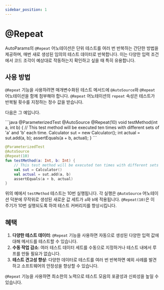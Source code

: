 ```yaml
---
sidebar_position: 1
---
```



# @Repeat

AutoParams의 `@Repeat` 어노테이션은 단위 테스트를 여러 번 반복하는 간단한 방법을 제공하며, 매번 새로 생성된 임의의 테스트 데이터로 반복합니다. 이는 다양한 입력 조건에서 코드 조각이 예상대로 작동하는지 확인하고 싶을 때 특히 유용합니다.

## 사용 방법

`@Repeat` 기능을 사용하려면 매개변수화된 테스트 메서드에 `@AutoSource`와 `@Repeat` 어노테이션을 함께 첨부해야 합니다. `@Repeat` 어노테이션의 `repeat` 속성은 테스트가 반복될 횟수를 지정하는 정수 값을 받습니다.

다음은 그 예입니다.

<JavaKotlinCodeBlock>
```java
@ParameterizedTest
@AutoSource
@Repeat(10)
void testMethod(int a, int b) {
    // This test method will be executed ten times with different sets of 'a' and 'b' each time.
    Calculator sut = new Calculator();
    int actual = sut.add(a, b);
    assertEquals(a + b, actual);
}
```

```kotlin
@ParameterizedTest
@AutoSource
@Repeat(10)
fun testMethod(a: Int, b: Int) {
    // This test method will be executed ten times with different sets of 'a' and 'b' each time.
    val sut = Calculator()
    val actual = sut.add(a, b)
    assertEquals(a + b, actual)
}
```
</JavaKotlinCodeBlock>

위의 예에서 `testMethod` 테스트는 10번 실행됩니다. 각 실행은 `@AutoSource` 어노테이션 덕분에 무작위로 생성된 새로운 값 세트가 `a`와 `b`에 적용됩니다. `@Repeat(10)`은 이 주기가 10번 실행되도록 하여 테스트 커버리지를 향상시킵니다.

## 혜택

1. **다양한 테스트 데이터**: `@Repeat` 기능을 사용하면 자동으로 생성된 다양한 입력 값에 대해 메서드를 테스트할 수 있습니다.
1. **수동 작업 감소**: 여러 테스트 데이터 세트를 수동으로 지정하거나 테스트 내에서 루프를 만들 필요가 없습니다.
1. **테스트 견고성 향상**: 다양한 데이터로 테스트를 여러 번 반복하면 예외 사례를 발견하고 소프트웨어의 안정성을 향상할 수 있습니다.

`@Repeat` 기능을 사용하면 최소한의 노력으로 테스트 모음의 포괄성과 신뢰성을 높일 수 있습니다.
